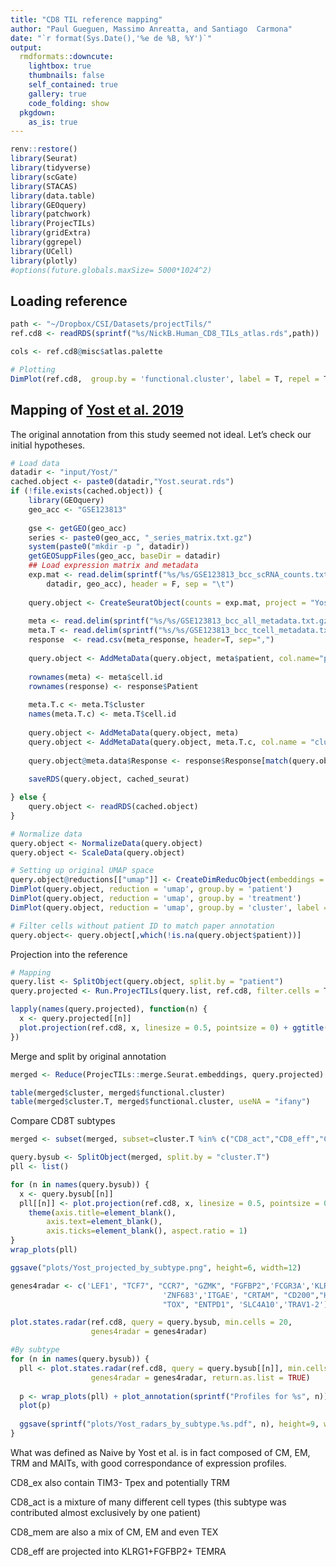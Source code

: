```yaml
---
title: "CD8 TIL reference mapping"
author: "Paul Gueguen, Massimo Anreatta, and Santiago  Carmona"
date: "`r format(Sys.Date(),'%e de %B, %Y')`"
output: 
  rmdformats::downcute:
    lightbox: true
    thumbnails: false
    self_contained: true
    gallery: true
    code_folding: show
  pkgdown:
    as_is: true
---
```


```r
renv::restore()
library(Seurat)
library(tidyverse)
library(scGate)
library(STACAS)
library(data.table)
library(GEOquery)
library(patchwork)
library(ProjecTILs)
library(gridExtra)
library(ggrepel)
library(UCell)
library(plotly)
#options(future.globals.maxSize= 5000*1024^2)
```

## Loading reference

```r
path <- "~/Dropbox/CSI/Datasets/projectTils/"
ref.cd8 <- readRDS(sprintf("%s/NickB.Human_CD8_TILs_atlas.rds",path))

cols <- ref.cd8@misc$atlas.palette

# Plotting
DimPlot(ref.cd8,  group.by = 'functional.cluster', label = T, repel = T, cols = cols) + theme(aspect.ratio = 1)
```

## Mapping of [Yost et al. 2019](https://pubmed.ncbi.nlm.nih.gov/31359002/)

The original annotation from this study seemed not ideal. Let's check our initial hypotheses.

```r
# Load data
datadir <- "input/Yost/"
cached.object <- paste0(datadir,"Yost.seurat.rds")
if (!file.exists(cached.object)) {
    library(GEOquery)
    geo_acc <- "GSE123813"
    
    gse <- getGEO(geo_acc)
    series <- paste0(geo_acc, "_series_matrix.txt.gz")
    system(paste0("mkdir -p ", datadir))
    getGEOSuppFiles(geo_acc, baseDir = datadir)
    ## Load expression matrix and metadata
    exp.mat <- read.delim(sprintf("%s/%s/GSE123813_bcc_scRNA_counts.txt.gz",
        datadir, geo_acc), header = F, sep = "\t")
    
    query.object <- CreateSeuratObject(counts = exp.mat, project = "Yost", min.cells = 3, min.features = 50)
    
    meta <- read.delim(sprintf("%s/%s/GSE123813_bcc_all_metadata.txt.gz", datadir, geo_acc), header = T, sep = "\t")
    meta.T <- read.delim(sprintf("%s/%s/GSE123813_bcc_tcell_metadata.txt.gz", datadir, geo_acc), header = T, sep = "\t")
    response  <- read.csv(meta_response, header=T, sep=",")
    
    query.object <- AddMetaData(query.object, meta$patient, col.name="patient")
    
    rownames(meta) <- meta$cell.id
    rownames(response) <- response$Patient
    
    meta.T.c <- meta.T$cluster
    names(meta.T.c) <- meta.T$cell.id
    
    query.object <- AddMetaData(query.object, meta)
    query.object <- AddMetaData(query.object, meta.T.c, col.name = "cluster.T")
    
    query.object@meta.data$Response <- response$Response[match(query.object$patient, response$Patient)]
    
    saveRDS(query.object, cached_seurat)

} else {
    query.object <- readRDS(cached.object)
}
```

```r
# Normalize data
query.object <- NormalizeData(query.object)
query.object <- ScaleData(query.object)

# Setting up original UMAP space
query.object@reductions[["umap"]] <- CreateDimReducObject(embeddings = cbind(query.object$UMAP1, query.object$UMAP2), key = "UMAP_", assay = DefaultAssay(query.object))
DimPlot(query.object, reduction = 'umap', group.by = 'patient')
DimPlot(query.object, reduction = 'umap', group.by = 'treatment')
DimPlot(query.object, reduction = 'umap', group.by = 'cluster', label = T)

# Filter cells without patient ID to match paper annotation
query.object<- query.object[,which(!is.na(query.object$patient))]
```

Projection into the reference

```r
# Mapping
query.list <- SplitObject(query.object, split.by = "patient")
query.projected <- Run.ProjecTILs(query.list, ref.cd8, filter.cells = T, ncores = 4)
```

```r
lapply(names(query.projected), function(n) {
  x <- query.projected[[n]]
  plot.projection(ref.cd8, x, linesize = 0.5, pointsize = 0) + ggtitle(n)
})  
```

Merge and split by original annotation

```r
merged <- Reduce(ProjecTILs::merge.Seurat.embeddings, query.projected)

table(merged$cluster, merged$functional.cluster)
table(merged$cluster.T, merged$functional.cluster, useNA = "ifany")

```

Compare CD8T subtypes

```r
merged <- subset(merged, subset=cluster.T %in% c("CD8_act","CD8_eff","CD8_ex","CD8_ex_act","CD8_mem","Naive"))

query.bysub <- SplitObject(merged, split.by = "cluster.T")
pll <- list()

for (n in names(query.bysub)) {
  x <- query.bysub[[n]]
  pll[[n]] <- plot.projection(ref.cd8, x, linesize = 0.5, pointsize = 0) + ggtitle(n) +
    theme(axis.title=element_blank(),
        axis.text=element_blank(),
        axis.ticks=element_blank(), aspect.ratio = 1)
}
wrap_plots(pll)

ggsave("plots/Yost_projected_by_subtype.png", height=6, width=12)
```

```r
genes4radar <- c('LEF1', "TCF7", "CCR7", "GZMK", "FGFBP2",'FCGR3A','KLRG1',"PDCD1",
                                  'ZNF683','ITGAE', "CRTAM", "CD200","HAVCR2",
                                  "TOX", "ENTPD1", 'SLC4A10','TRAV1-2')

plot.states.radar(ref.cd8, query = query.bysub, min.cells = 20,
                  genes4radar = genes4radar) 

```

```r
#By subtype
for (n in names(query.bysub)) {
  pll <- plot.states.radar(ref.cd8, query = query.bysub[[n]], min.cells = 20,
                  genes4radar = genes4radar, return.as.list = TRUE)
  
  p <- wrap_plots(pll) + plot_annotation(sprintf("Profiles for %s", n))
  plot(p)
  
  ggsave(sprintf("plots/Yost_radars_by_subtype.%s.pdf", n), height=9, width=14)
}
```

What was defined as Naive by Yost et al. is in fact composed of CM, EM, TRM and MAITs, with good correspondance of expression profiles.

CD8_ex also contain TIM3- Tpex and potentially TRM

CD8_act is a mixture of many different cell types (this subtype was contributed almost exclusively by one patient)

CD8_mem are also a mix of CM, EM and even TEX

CD8_eff are projected into KLRG1+FGFBP2+ TEMRA
